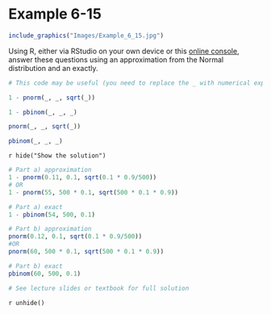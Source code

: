# Example 6-15 {-}

```r
include_graphics("Images/Example_6_15.jpg")
```

Using R, either via RStudio on your own device or this [online console](https://www.mycompiler.io/new/r), answer these questions using an approximation from the Normal distribution and an exactly.


```r
# This code may be useful (you need to replace the _ with numerical expressions)

1 - pnorm(_, _, sqrt(_))

1 - pbinom(_, _, _)

pnorm(_, _, sqrt(_))

pbinom(_, _, _)

```


`r hide("Show the solution")`
```r
# Part a) approximation
1 - pnorm(0.11, 0.1, sqrt(0.1 * 0.9/500))
# OR
1 - pnorm(55, 500 * 0.1, sqrt(500 * 0.1 * 0.9))

# Part a) exact 
1 - pbinom(54, 500, 0.1)

# Part b) approximation
pnorm(0.12, 0.1, sqrt(0.1 * 0.9/500))
#OR
pnorm(60, 500 * 0.1, sqrt(500 * 0.1 * 0.9))

# Part b) exact 
pbinom(60, 500, 0.1)

# See lecture slides or textbook for full solution

```
`r unhide()`
